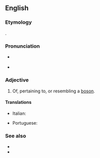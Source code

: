 ==English==

===Etymology===
{{suffix|boson|ic|lang=en}}.

===Pronunciation===
* {{a|US}} {{IPA|/boʊˈsɑnɪk/|lang=en}}
* {{rhymes|ɒnɪk|lang=en}}

===Adjective===
{{en-adj}}

# {{lb|en|quantum physics}} Of, pertaining to, or resembling a [[boson]].

====Translations====
{{trans-top|of, pertaining to, or resembling a boson}}
* Italian: {{t+|it|bosonico}}
{{trans-mid}}
* Portuguese: {{t|pt|bosônico}}
{{trans-bottom}}

===See also===
* {{l|en|fermionic}}
* {{projectlink|wikipedia|Boson}}